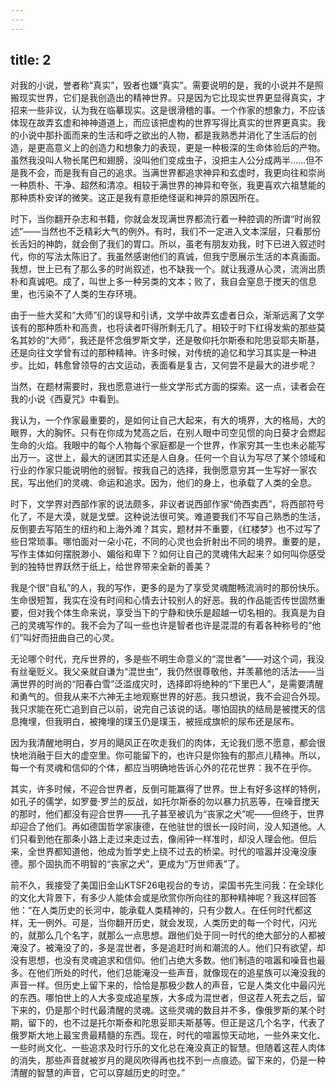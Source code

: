 ```yaml
---
---
---
```

title: 2
---



对我的小说，誉者称“真实”，毁者也嫌“真实”。需要说明的是，我的小说并不是照搬现实世界，它们是我创造出的精神世界。只是因为它比现实世界更显得真实，才招来一些非议，认为我在临摹现实。这是很滑稽的事。一个作家的想象力，不应该体现在故弄玄虚和神神道道上，而应该把虚构的世界写得比真实的世界更真实。我的小说中那扑面而来的生活和呼之欲出的人物，都是我熟悉并消化了生活后的创造，是更高意义上的创造力和想象力的表现，更是一种极深的生命体验后的产物。虽然我没叫人物长尾巴和翅膀，没叫他们变成虫子，没把主人公分成两半……但不是我不会，而是我有自己的追求。当满世界都追求神异和玄虚时，我更向往和崇尚一种质朴、干净、超然和清凉。相较于满世界的神异和夸张，我更喜欢六祖慧能的那种质朴安详的微笑。这正是我有意拒绝怪诞和神异的原因所在。

时下，当你翻开杂志和书籍，你就会发现满世界都流行着一种腔调的所谓“时尚叙述”——当然也不乏精彩大气的例外。有时，我们不一定进入文本深层，只看那份长舌妇的神韵，就会倒了我们的胃口。所以，虽老有朋友劝我，时下已进入叙述时代，你的写法太陈旧了。我虽然感谢他们的真诚，但我宁愿展示生活的本真画面。我想，世上已有了那么多的时尚叙述，也不缺我一个。就让我遵从心灵，流淌出质朴和真诚吧。成了，叫世上多一种另类的文本；败了，我自会窒息于搅天的信息里，也污染不了人类的生存环境。

由于一些大奖和“大师”们的误导和引诱，文学中故弄玄虚者日众，渐渐远离了文学该有的那种质朴和高贵，也将读者吓得所剩无几了。相较于时下红得发紫的那些莫名其妙的“大师”，我还是怀念俄罗斯文学，还是敬仰托尔斯泰和陀思妥耶夫斯基，还是向往文学曾有过的那种精神。许多时候，对传统的追忆和学习其实是一种进步。比如，韩愈曾领导的古文运动，表面看是复古，又何尝不是最大的进步呢？

当然，在题材需要时，我也愿意进行一些文学形式方面的探索。这一点，读者会在我的小说《西夏咒》中看到。

我认为，一个作家最重要的，是如何让自己大起来，有大的境界，大的格局，大的眼界，大的胸怀。只有在你成为梵高之后，在别人眼中司空见惯的向日葵才会燃起生命的火焰。我眼中的每个人物每个家庭都是一个世界，作家穷其一生也未必能写出万一。这世上，最大的谜团其实还是人自身。任何一个自认为写尽了某个领域和行业的作家只能说明他的弱智。按我自己的选择，我倒愿意穷其一生写好一家农民，写出他们的灵魂、命运和追求。因为，他们的身上，也承载了人类的全息。

时下，文学界对西部作家的说法颇多，非议者说西部作家“倚西卖西”，将西部符号化了，不是大漠，就是戈壁。这种说法很可笑。难道要我们不写自己熟悉的生活，反倒要去写陌生的纽约和上海外滩？其实，题材并不重要，《红楼梦》也不过写了些日常琐事。哪怕面对一朵小花，不同的心灵也会折射出不同的境界。重要的是，写作主体如何摆脱渺小、媚俗和卑下？如何让自己的灵魂伟大起来？如何叫你感受到的独特世界跃然于纸上，给世界带来全新的善美？

我是个很“自私”的人，我的写作，更多的是为了享受灵魂酣畅流淌时的那份快乐。生命很短暂，我实在没有时间和心情去计较别人的好恶。我的作品能否传世固然重要，但对我个体生命来说，享受当下的宁静和快乐是超越一切名相的。我真是为自己的灵魂写作的。我不会为了叫一些也许是智者也许是混混的有着各种称号的“他们”叫好而扭曲自己的心灵。

无论哪个时代，充斥世界的，多是些不明生命意义的“混世者”——对这个词，我没有丝毫贬义。我父亲就自谦为“混世虫”，我仍然很尊敬他，并羡慕他的活法——当满世界的时尚的“阳春白雪”泛滥成灾时，选择即将绝种的“下里巴人”，是需要清醒和勇气的。但我从来不六神无主地观察世界的好恶。我只想说，我不会迎合外现。我只求能在死亡追到自己以前，说完自己该说的话。哪怕固执的结局是被搅天的信息掩埋，但我明白，被掩埋的璞玉仍是璞玉，被摇成旗帜的尿布还是尿布。

因为我清醒地明白，岁月的飓风正在吹走我们的肉体，无论我们愿不愿意，都会很快地消融于巨大的虚空里。你可能留下的，也许只是你独有的那点儿精神。所以，每一个有灵魂和信仰的个体，都应当明确地告诉心外的花花世界：我不在乎你。

其实，许多时候，不迎合世界者，反倒可能赢得了世界。世上有好多这样的特例，如孔子的儒学，如罗曼·罗兰的反战，如托尔斯泰的勿以暴力抗恶等，在噪音搅天的那时，他们都没有迎合世界——孔子甚至被讥为“丧家之犬”呢——但终于，世界却迎合了他们。再如德国哲学家康德，在他驻世的很长一段时间，没人知道他。人们只看到他在那条小路上走过来走过去，像闹钟一样准时，却没人理会他。但后来，全世界都知道他，他成为哲学史上绕不过去的桥梁。时代的喧嚣并没淹没康德。那个固执而不明智的“丧家之犬”，更成为“万世师表”了。

前不久，我接受了美国旧金山KTSF26电视台的专访，梁国书先生问我：在全球化的文化大背景下，有多少人能体会或是欣赏你所向往的那种精神呢？我这样回答他：“在人类历史的长河中，能承载人类精神的，只有少数人。在任何时代都这样，无一例外。可是，当你翻开历史，就会发现，人类历史的每一个时代，闪光的，就那么几个名字，就那么一点思想。跟他们处于同一时代的绝大部分的人都被淹没了。被淹没了的，多是混世者，多是追赶时尚和潮流的人。他们只有欲望，却没有思想，也没有灵魂追求和信仰。他们占绝大多数。他们制造的喧嚣和噪音也最多。在他们所处的时代，他们总能淹没一些声音，就像现在的追星族可以淹没我的声音一样。但历史上留下来的，恰恰是那极少数人的声音，它是人类文化中最闪光的东西。哪怕世上的人大多变成追星族，大多成为混世者，但这茬人死去之后，留下来的，仍是那个时代最清醒的灵魂。这些灵魂的数目并不多，像俄罗斯的某个时期，留下的，也不过是托尔斯泰和陀思妥耶夫斯基等。但正是这几个名字，代表了俄罗斯大地上最宝贵最精髓的东西。现在，时代的喧嚣惊天动地，一些外来文化、一些时尚文化、一些追求及时行乐的文化总在淹没真正的智慧。但随着这茬人肉体的消失，那些声音就被岁月的飓风吹得再也找不到一点痕迹。留下来的，仍是一种清醒的智慧的声音，它可以穿越历史的时空。”